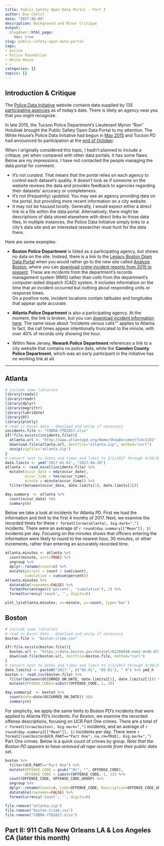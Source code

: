 ```yaml
---
title: Public Safety Open Data Portal - Part I
author: Dov Chelst
date: "2017-06-04"
description: Background and Minor Critique
output:
  blogdown::html_page:
    toc: true
slug: public-safety-open-data-portal
tags:
- police
- Police Foundation
- White House
- ~
categories: []
topics: []
---
```


## Introduction & Critique

The [Police Data Initiative](https://www.policedatainitiative.org/datasets/)
website contains data supplied by 135 
[participating agencies](https://www.policedatainitiative.org/participating-agencies/) 
as of today's date. There is likely an agency near you that you might recognize.

In late 2015, the Tucson Police Department's Lieutenant Myron "Ron" Holubiak 
brought the Public Safety Open Data Portal to my attention. 
The White House's Police Data Initiative had begun in 
[May 2015](https://obamawhitehouse.archives.gov/blog/2015/05/18/launching-police-data-initiative) 
and Tucson PD had announced its participation at the 
[end of October](https://obamawhitehouse.archives.gov/blog/2015/10/27/police-data-initiative-5-month-update).

When I originally considered this topic, I hadn't planned to include a critique, 
yet when compared with other data portals, it has some flaws. 
Below are my impressions. 
I have not contacted the people managing the data portal for comment.  

- It's not _curated_. That means that the portal relies on each agency to 
control each dataset's quality. 
It doesn't look as if someone on the website reviews the data 
and provides feedback to agencies regarding their datasets' accuracy or 
completeness.  
- It's not (frequently) _updated_.
You may see an agency providing data on the portal, but providing more 
recent information on a city website. 
- It may not be _housed locally_. Generally, I would expect either a direct 
link to a file within the data portal. Alternatively, there might be descriptions 
of data stored elsewhere with direct links to those data files. 
In multiple instances, the Police Data Initiative simply links to a city's data
site and an interested researcher must hunt for the data there.

Here are some examples:

- **Boston Police Department** is listed as a participating agency, 
but shows no data on the site. Instead, there is a link to the 
[Legacy Boston Open Data Portal](https://data.cityofboston.gov/browse?tags=crime)
when you would rather go to the new site called 
[Analyze Boston](https://data.boston.gov/), where you can 
[download](https://data.boston.gov/dataset/6220d948-eae2-4e4b-8723-2dc8e67722a3/resource/12cb3883-56f5-47de-afa5-3b1cf61b257b/download/crime.csv) 
[crime incident reports from 2015 to present](https://data.boston.gov/dataset/crime-incident-reports-august-2015-to-date-source-new-system). 
These are _incidents_ from the department's records management system (RMS)
rather than _calls_ from the department's computer-aided dispatch (CAD) system.
It includes information on the time that an incident occurred but nothing 
about responding units or response times.  
On a positive note, incident locations contain latitudes and longitudes that 
appear quite accurate.

- **Atlanta Police Department** is also a participating agency. At the moment, 
the link is broken, but you can 
[download incident information here](http://www.atlantapd.org/i-want-to/crime-data-downloads). 
The same issue about "incidents versus calls"" applies to Atlanta. 
In fact, the call times appear intentionally truncated to the minute, 
with over 40% of records only showing the hour.  
- Within New Jersey, **Newark Police Department** references a link to a city
website that contains no police data, while the 
**Camden County Police Department**, which was an early participant in the 
initiative has no working link at all.

-----

## Atlanta 

```r
# include some libraries
library(readxl)
library(readr) 
library(dplyr)
library(magrittr)
library(lubridate)
library(DT)
library(plotly)
# read in Excel data - download and unzip if necessary
incidents.file <- "COBRA-YTD2017.xlsx"
if(!file.exists(incidents.file)){
  atlanta.url <- "http://www.atlantapd.org/Home/ShowDocument?id=1182"
  download.file(atlanta.url, destfile="atlanta.zip", method="curl")
  unzip(zipfile="atlanta.zip")
}
# convert text to dates and times and limit to 1/1/2017 through 4/30/2017
date.limits <- ymd("2017-01-01", "2017-04-30")
atlanta <- read_excel(incidents.file) %>%
  mutate(occur_date = mdy(occur_date),
         occur_time = hms(occur_time),
         minute = minute(occur_time)) %>%
  filter(between(occur_date, date.limits[1], date.limits[2]))

day.summary  <- atlanta %>% 
  count(occur_date) %$%
  summary(n)  
```

Below we take a look at incidents for Atlanta PD. 
First we load the information and limit to the first 4 months of 2017.
Next, we examine the recorded times for these 
`r formatC(nrow(atlanta), big.mark=",")` incidents. 
There were an average of `r round(day.summary[["Mean"]], 1)` incidents per day.
Focusing on the minutes shows that officers entering the information were
likely to round to the nearest hour, 30 minutes, or other increments, rather 
than entering an accurately recorded time.


```r
atlanta.minutes <- atlanta %>%
  count(minute, sort=TRUE) %>%
  ungroup %>%
  dplyr::rename(count=n) %>%
  mutate(percent = count / sum(count),
         cumulative = cumsum(percent))
atlanta.minutes %>%
  datatable(rownames=FALSE) %>%
  formatPercentage(c('percent', 'cumulative'), 2) %>%
  formatCurrency('count', '', digits=0)

plot_ly(atlanta.minutes, x=~minute, y=~count, type='bar')

```

## Boston



```r
# include some libraries
# read in Excel data - download and unzip if necessary
boston.file <- "boston-crime.csv"

if(!file.exists(boston.file)){
  boston.url <- "https://data.boston.gov/dataset/6220d948-eae2-4e4b-8723-2dc8e67722a3/resource/12cb3883-56f5-47de-afa5-3b1cf61b257b/download/crime.csv"
  download.file(boston.url, destfile=boston.file, method="curl")
}
# convert text to dates and times and limit to 1/1/2017 through 4/30/2017
date.limits2 <- paste0("2017-", c("01-01", "05-01"), " 0") %>% ymd_h
boston <- read_csv(boston.file) %>% 
  filter(between(OCCURRED_ON_DATE, date.limits2[1], date.limits2[2])) %>%
  mutate(OFFENSE_CODE2=substr(OFFENSE_CODE, 1, 3))

day.summary2  <- boston %>% 
  count(date=date(OCCURRED_ON_DATE)) %$%
  summary(n)  
```

For simplicity, we apply the same limits to Boston PD's incidents that were
applied to Atlanta PD's incidents.
For Boston, we examine the recorded offense descriptions, focusing on UCR Part 
One crimes. 
There are a total of `r formatC(nrow(boston), big.mark=",")` incidents, and 
an average of `r round(day.summary2[["Mean"]], 1)` incidents per day.
There were 
`r formatC(sum(boston$UCR_PART=="Part One", na.rm=TRUE), big.mark=",")` 
Part One crimes.
Below is a quick count of crimes by group. _Note that the Boston PD appears to 
have removed all rape records from their public data set._

```r
boston %>% 
  filter(UCR_PART=="Part One") %>% 
  mutate(OFFENSE_CODE = gsub("^0+", "", OFFENSE_CODE),
         OFFENSE_CODE = substr(OFFENSE_CODE, 1, 1)) %>%
  count(OFFENSE_CODE, OFFENSE_CODE_GROUP) %>%
  ungroup %>%
  dplyr::rename(Count=n, Code=OFFENSE_CODE, Description=OFFENSE_CODE_GROUP) %>%
  datatable(rownames=FALSE) %>%
  formatCurrency('Count', '', digits=0)

```

```r
file.remove("atlanta.zip")
file.remove("boston-crime.csv")
file.remove("COBRA-YTD2017.xlsx")
```
## Part II: 911 Calls New Orleans LA & Los Angeles CA (later this month)